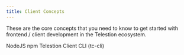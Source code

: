 ```yaml
---
title: Client Concepts
---
```



These are the core concepts that you need to know to get started with frontend /
client development in the Telestion ecosystem.

<Grid>
	<Reference to="/client/concepts/nodejs/">NodeJS</Reference>
	<Reference to="/client/concepts/npm/">npm</Reference>
	<Reference to="/client/concepts/tc-cli/">Telestion Client CLI (tc-cli)</Reference>
</Grid>
